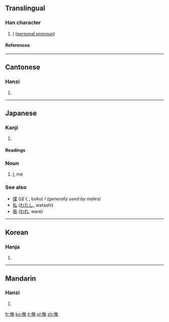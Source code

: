 ==Translingual==
===Han character===
{{Han char|rn=9|rad=人|as=08|sn=10|four=2421<sub>6</sub>|canj=人大中山 (OKLU)|ids=⿰[[亻]][[奄]]}}
# [[I]] ([[personal pronoun]])
====References====
{{Han ref|kx=0106.210|dkj=00736|dj=0227.040|hdz=10173.020|uh=4FFA|ud=20474|bh=ADCD|bd=44493}}
----

==Cantonese==
===Hanzi===
{{yue-hanzi|jyut=|y=yim3}}
# {{defn|Cantonese}}
----
==Japanese==

===Kanji===
{{ja-kanji|grade=|rs=人08}}

# {{defn|Japanese}}

====Readings====
{{ja-readings|on=[[えん]] (en)|kun=[[おれ]] (ore)}}

===Noun===
{{ja-noun|k|hira=おれ|rom=ore}}

# [[I]], me

===See also===
*[[僕]] (ぼく, boku) ''I (generally used by males)''
*[[私]] ([[わたし]], watashi)
*[[我]] ([[われ]], ware)

----

==Korean==
===Hanja===
{{ko-hanja|hangeul=[[엄]], [[업]]|rv=eom, eop|mr=ŏm, ŏp}}
# {{defn|Korean}}
----
==Mandarin==
===Hanzi===
{{cmn-hanzi|pin=[[ǎn]] ([[an3]])|wg=an<sup>3</sup>}}
# {{defn|Mandarin}}

[[fr:俺]]
[[ko:俺]]
[[it:俺]]
[[pl:俺]]
[[zh:俺]]